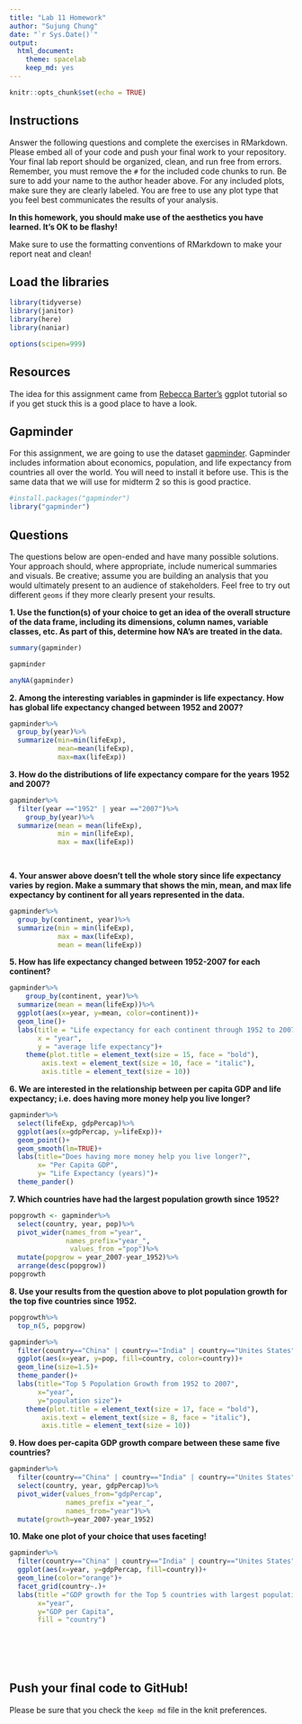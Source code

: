 ```yaml
---
title: "Lab 11 Homework"
author: "Sujung Chung"
date: "`r Sys.Date()`"
output:
  html_document: 
    theme: spacelab
    keep_md: yes
---
```


```r
knitr::opts_chunk$set(echo = TRUE)
```

## Instructions
Answer the following questions and complete the exercises in RMarkdown. Please embed all of your code and push your final work to your repository. Your final lab report should be organized, clean, and run free from errors. Remember, you must remove the `#` for the included code chunks to run. Be sure to add your name to the author header above. For any included plots, make sure they are clearly labeled. You are free to use any plot type that you feel best communicates the results of your analysis.  

**In this homework, you should make use of the aesthetics you have learned. It's OK to be flashy!**

Make sure to use the formatting conventions of RMarkdown to make your report neat and clean!  

## Load the libraries
```r
library(tidyverse)
library(janitor)
library(here)
library(naniar)
``` 
```r
options(scipen=999)
```

## Resources
The idea for this assignment came from [Rebecca Barter's](http://www.rebeccabarter.com/blog/2017-11-17-ggplot2_tutorial/) ggplot tutorial so if you get stuck this is a good place to have a look.  

## Gapminder
For this assignment, we are going to use the dataset [gapminder](https://cran.r-project.org/web/packages/gapminder/index.html). Gapminder includes information about economics, population, and life expectancy from countries all over the world. You will need to install it before use. This is the same data that we will use for midterm 2 so this is good practice.
```r
#install.packages("gapminder")
library("gapminder")
```

## Questions
The questions below are open-ended and have many possible solutions. Your approach should, where appropriate, include numerical summaries and visuals. Be creative; assume you are building an analysis that you would ultimately present to an audience of stakeholders. Feel free to try out different `geoms` if they more clearly present your results.  

**1. Use the function(s) of your choice to get an idea of the overall structure of the data frame, including its dimensions, column names, variable classes, etc. As part of this, determine how NA's are treated in the data.**  
```r
summary(gapminder)
```
```r
gapminder
```
```r
anyNA(gapminder)
```

**2. Among the interesting variables in gapminder is life expectancy. How has global life expectancy changed between 1952 and 2007?**

```r
gapminder%>%
  group_by(year)%>%
  summarize(min=min(lifeExp),
            mean=mean(lifeExp),
            max=max(lifeExp))
```

**3. How do the distributions of life expectancy compare for the years 1952 and 2007?**
```r
gapminder%>%
  filter(year =="1952" | year =="2007")%>%
    group_by(year)%>%
  summarize(mean = mean(lifeExp),
            min = min(lifeExp),
            max = max(lifeExp))

  
```

**4. Your answer above doesn't tell the whole story since life expectancy varies by region. Make a summary that shows the min, mean, and max life expectancy by continent for all years represented in the data.**
```r
gapminder%>%
  group_by(continent, year)%>%
  summarize(min = min(lifeExp),
            max = max(lifeExp),
            mean = mean(lifeExp))
```

**5. How has life expectancy changed between 1952-2007 for each continent?**
```r
gapminder%>%
    group_by(continent, year)%>%
  summarize(mean = mean(lifeExp))%>%
  ggplot(aes(x=year, y=mean, color=continent))+
  geom_line()+
  labs(title = "Life expectancy for each continent through 1952 to 2007",
       x = "year",
       y = "average life expectancy")+
    theme(plot.title = element_text(size = 15, face = "bold"),
        axis.text = element_text(size = 10, face = "italic"),
        axis.title = element_text(size = 10))
```

**6. We are interested in the relationship between per capita GDP and life expectancy; i.e. does having more money help you live longer?**
```r
gapminder%>%
  select(lifeExp, gdpPercap)%>%
  ggplot(aes(x=gdpPercap, y=lifeExp))+
  geom_point()+
  geom_smooth(lm=TRUE)+
  labs(title="Does having more money help you live longer?",
       x= "Per Capita GDP",
       y= "Life Expectancy (years)")+
  theme_pander()
```

**7. Which countries have had the largest population growth since 1952?**
```r
popgrowth <- gapminder%>%
  select(country, year, pop)%>%
  pivot_wider(names_from ="year",
              names_prefix="year_",
               values_from ="pop")%>%
  mutate(popgrow = year_2007-year_1952)%>%
  arrange(desc(popgrow))
popgrowth
```

**8. Use your results from the question above to plot population growth for the top five countries since 1952.**
```r
popgrowth%>%
  top_n(5, popgrow)
```
```r
gapminder%>%
  filter(country=="China" | country=="India" | country=="Unites States" | country=="Indonesia" | country=="Brazil")%>%
  ggplot(aes(x=year, y=pop, fill=country, color=country))+
  geom_line(size=1.5)+
  theme_pander()+
  labs(title="Top 5 Population Growth from 1952 to 2007",
       x="year",
       y="population size")+
    theme(plot.title = element_text(size = 17, face = "bold"),
        axis.text = element_text(size = 8, face = "italic"),
        axis.title = element_text(size = 10))  

```

**9. How does per-capita GDP growth compare between these same five countries?**
```r
gapminder%>%
  filter(country=="China" | country=="India" | country=="Unites States" | country=="Indonesia" | country=="Brazil")%>%
  select(country, year, gdpPercap)%>%
  pivot_wider(values_from="gdpPercap",
              names_prefix ="year_",
              names_from="year")%>%
  mutate(growth=year_2007-year_1952)
```

**10. Make one plot of your choice that uses faceting!**
```r
gapminder%>%
  filter(country=="China" | country=="India" | country=="Unites States" | country=="Indonesia" | country=="Brazil")%>%
  ggplot(aes(x=year, y=gdpPercap, fill=country))+
  geom_line(color="orange")+
  facet_grid(country~.)+
  labs(title ="GDP growth for the Top 5 countries with largest population growth",
       x="year",
       y="GDP per Capita",
       fill = "country")

  


  
```

## Push your final code to GitHub!
Please be sure that you check the `keep md` file in the knit preferences. 